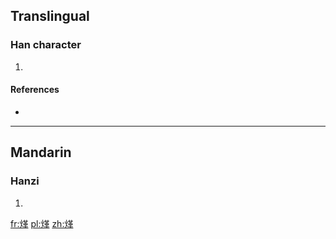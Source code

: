 ==Translingual==

===Han character===
{{Han char|rn=86|rad=火|as=09|sn=13|four=94856|canj=FTLJ}}

# {{defn|Han|sort=火09}}

====References====
* {{Han ref|kx=0675.220|dkj=19169|hdz=32215.020|uh=7142|ud=28994|bh=DE77|bd=56951}}

----

==Mandarin==

===Hanzi===
{{cmn-hanzi|pin=[[hè]] ([[he4]]), [[xià]] ([[xia4]])|wg=ho<sup>4</sup>, hsia<sup>4</sup>}}

# {{defn|lang=cmn|sort=火09}}

[[fr:煂]]
[[pl:煂]]
[[zh:煂]]